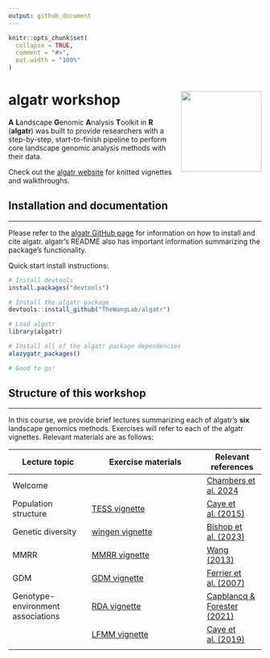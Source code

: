 ```yaml
---
output: github_document
---
```


<!-- README.md is generated from README.Rmd. Please edit that file -->

```r
knitr::opts_chunk$set(
  collapse = TRUE,
  comment = "#>",
  out.width = "100%"
)
```

# algatr workshop <img src="figures/logo.png" align="right" height="160"/>

**A** **L**andscape **G**enomic **A**nalysis **T**oolkit in **R** (**algatr**) was built to provide researchers with a step-by-step, start-to-finish pipeline to perform core landscape genomic analysis methods with their data.

Check out the [algatr website](thewanglab.github.io/algatr/) for knitted vignettes and walkthroughs.

## Installation and documentation

------------------------------------------------------------------------

Please refer to the [algatr GitHub page](https://github.com/TheWangLab/algatr) for information on how to install and cite algatr. algatr's README also has important information summarizing the package's functionality.

Quick start install instructions:
```r
# Install devtools
install.packages("devtools")

# Install the algatr package
devtools::install_github("TheWangLab/algatr")

# Load algatr
library(algatr)

# Install all of the algatr package dependencies
alazygatr_packages()

# Good to go!
```

## Structure of this workshop

------------------------------------------------------------------------

In this course, we provide brief lectures summarizing each of algatr's **six** landscape genomics methods. Exercises will refer to each of the algatr vignettes. Relevant materials are as follows:

| Lecture topic                     | Exercise materials                                                                   | Relevant references                                                                                    |
|-----------------------|---------------------------------|-----------------|
| Welcome                           |                                                                                      | [Chambers et al. 2024](https://onlinelibrary.wiley.com/doi/10.1111/1755-0998.13884)                    |
| Population structure              | [TESS vignette](https://thewanglab.github.io/algatr/articles/TESS_vignette.html)     | [Caye et al. (2015)](https://onlinelibrary.wiley.com/doi/10.1111/1755-0998.12471)                      |
| Genetic diversity                 | [wingen vignette](https://thewanglab.github.io/algatr/articles/wingen_vignette.html) | [Bishop et al. (2023)](https://besjournals.onlinelibrary.wiley.com/doi/10.1111/2041-210X.14090)        |
| MMRR                              | [MMRR vignette](https://thewanglab.github.io/algatr/articles/MMRR_vignette.html)     | [Wang (2013)](https://academic.oup.com/evolut/article/67/12/3403/6851376?login=false)                  |
| GDM                               | [GDM vignette](https://thewanglab.github.io/algatr/articles/GDM_vignette.html)       | [Ferrier et al. (2007)](https://onlinelibrary.wiley.com/doi/10.1111/j.1472-4642.2007.00341.x)          |
| Genotype-environment associations | [RDA vignette](https://thewanglab.github.io/algatr/articles/RDA_vignette.html)       | [Capblancq & Forester (2021)](https://besjournals.onlinelibrary.wiley.com/doi/10.1111/2041-210X.13722) |
|                                   | [LFMM vignette](https://thewanglab.github.io/algatr/articles/LFMM_vignette.html)     | [Caye et al. (2019)](https://academic.oup.com/mbe/article/36/4/852/5290100?login=false)                |
|                                   |                                                                                      |                                                                                                        |
